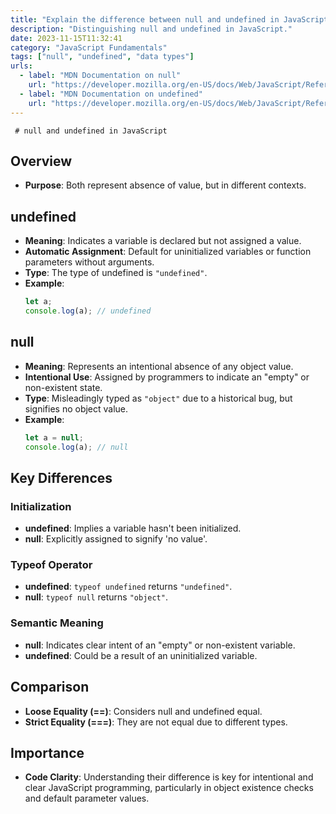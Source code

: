 ```yaml
---
title: "Explain the difference between null and undefined in JavaScript."
description: "Distinguishing null and undefined in JavaScript."
date: 2023-11-15T11:32:41
category: "JavaScript Fundamentals"
tags: ["null", "undefined", "data types"]
urls:
  - label: "MDN Documentation on null"
    url: "https://developer.mozilla.org/en-US/docs/Web/JavaScript/Reference/Global_Objects/null"
  - label: "MDN Documentation on undefined"
    url: "https://developer.mozilla.org/en-US/docs/Web/JavaScript/Reference/Global_Objects/undefined"
---
```

     # null and undefined in JavaScript

## Overview

- **Purpose**: Both represent absence of value, but in different contexts.

## undefined

- **Meaning**: Indicates a variable is declared but not assigned a value.
- **Automatic Assignment**: Default for uninitialized variables or function parameters without arguments.
- **Type**: The type of undefined is `"undefined"`.
- **Example**:
  ```javascript
  let a;
  console.log(a); // undefined
  ```

## null

- **Meaning**: Represents an intentional absence of any object value.
- **Intentional Use**: Assigned by programmers to indicate an "empty" or non-existent state.
- **Type**: Misleadingly typed as `"object"` due to a historical bug, but signifies no object value.
- **Example**:
  ```javascript
  let a = null;
  console.log(a); // null
  ```

## Key Differences

### Initialization

- **undefined**: Implies a variable hasn't been initialized.
- **null**: Explicitly assigned to signify 'no value'.

### Typeof Operator

- **undefined**: `typeof undefined` returns `"undefined"`.
- **null**: `typeof null` returns `"object"`.

### Semantic Meaning

- **null**: Indicates clear intent of an "empty" or non-existent variable.
- **undefined**: Could be a result of an uninitialized variable.

## Comparison

- **Loose Equality (==)**: Considers null and undefined equal.
- **Strict Equality (===)**: They are not equal due to different types.

## Importance

- **Code Clarity**: Understanding their difference is key for intentional and clear JavaScript programming, particularly in object existence checks and default parameter values.
